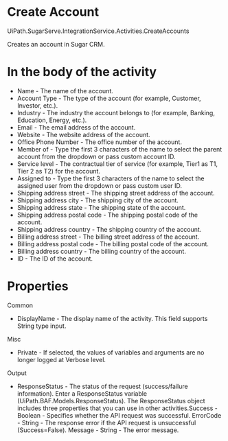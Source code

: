 ﻿# Create Account

UiPath.SugarServe.IntegrationService.Activities.CreateAccounts

Creates an account in Sugar CRM.

# In the body of the activity

* Name - The name of the account.
* Account Type - The type of the account (for example, Customer, Investor, etc.).
* Industry - The industry the account belongs to (for example, Banking, Education, Energy, etc.).
* Email - The email address of the account.
* Website - The website address of the account.
* Office Phone Number - The office number of the account.
* Member of - Type the first 3 characters of the name to select the parent account from the dropdown or pass custom account ID.
* Service level - The contractual tier of service (for example, Tier1 as T1, Tier 2 as T2) for the account.
* Assigned to - Type the first 3 characters of the name to select the assigned user from the dropdown or pass custom user ID.
* Shipping address street - The shipping street address of the account.
* Shipping address city - The shipping city of the account.
* Shipping address state - The shipping state of the account.
* Shipping address postal code - The shipping postal code of the account.
* Shipping address country - The shipping country of the account.
* Billing address street - The billing street address of the account.
* Billing address postal code - The billing postal code of the account.
* Billing address country - The billing country of the account.
* ID - The ID of the account.

# Properties

Common

* DisplayName - The display name of the activity. This field supports String type input.

Misc

* Private - If selected, the values of variables and arguments are no longer logged at Verbose level.

Output

* ResponseStatus - The status of the request (success/failure information). Enter a ResponseStatus variable (UiPath.BAF.Models.ResponseStatus). The ResponseStatus object includes three properties that you can use in other activities.Success - Boolean - Specifies whether the API request was successful. ErrorCode - String - The response error if the API request is unsuccessful (Success=False). Message - String - The error message.
